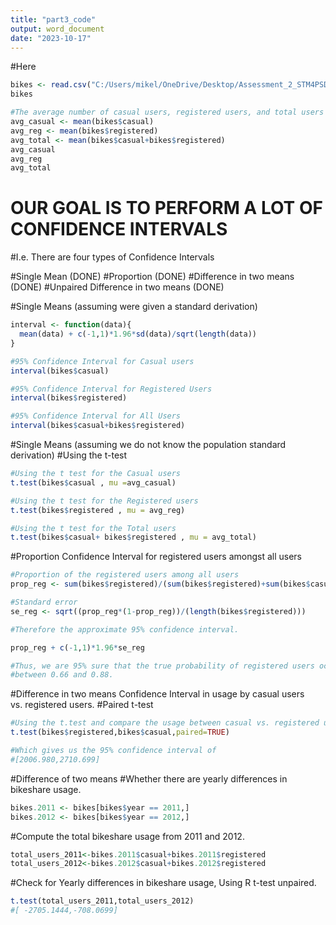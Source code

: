 ---
title: "part3_code"
output: word_document
date: "2023-10-17"
---

#Here
```{r}
bikes <- read.csv("C:/Users/mikel/OneDrive/Desktop/Assessment_2_STM4PSD/bikes.csv",header=TRUE)
bikes

```



```{r}
#The average number of casual users, registered users, and total users per day
avg_casual <- mean(bikes$casual)
avg_reg <- mean(bikes$registered)
avg_total <- mean(bikes$casual+bikes$registered)
avg_casual
avg_reg
avg_total

```



# OUR GOAL IS TO PERFORM A LOT OF CONFIDENCE INTERVALS

#I.e. There are four types of Confidence Intervals 

#Single Mean (DONE)
#Proportion (DONE)
#Difference in two means (DONE)
#Unpaired Difference in two means (DONE)


#Single Means (assuming were given a standard derivation)
```{r}

interval <- function(data){
  mean(data) + c(-1,1)*1.96*sd(data)/sqrt(length(data))
}

#95% Confidence Interval for Casual users
interval(bikes$casual)

#95% Confidence Interval for Registered Users
interval(bikes$registered)

#95% Confidence Interval for All Users
interval(bikes$casual+bikes$registered)

```
#Single Means (assuming we do not know the population standard derivation)
#Using the t-test
```{r}
#Using the t test for the Casual users
t.test(bikes$casual , mu =avg_casual)

```

```{r}
#Using the t test for the Registered users
t.test(bikes$registered , mu = avg_reg)

```


```{r}
#Using the t test for the Total users
t.test(bikes$casual+ bikes$registered , mu = avg_total)

```

#Proportion Confidence Interval for registered users amongst all users

```{r}

#Proportion of the registered users among all users
prop_reg <- sum(bikes$registered)/(sum(bikes$registered)+sum(bikes$casual))

#Standard error 
se_reg <- sqrt((prop_reg*(1-prop_reg))/(length(bikes$registered)))

#Therefore the approximate 95% confidence interval. 

prop_reg + c(-1,1)*1.96*se_reg

#Thus, we are 95% sure that the true probability of registered users occur 
#between 0.66 and 0.88.

```


#Difference in two means Confidence Interval in usage by casual users vs. registered users.
#Paired t-test
```{r}
#Using the t.test and compare the usage between casual vs. registered users 
t.test(bikes$registered,bikes$casual,paired=TRUE)

#Which gives us the 95% confidence interval of
#[2006.980,2710.699]

```


#Difference of two means
#Whether there are yearly differences in bikeshare usage.

```{r}
bikes.2011 <- bikes[bikes$year == 2011,]
bikes.2012 <- bikes[bikes$year == 2012,]

```


#Compute the total bikeshare usage from 2011 and 2012.
```{r}
total_users_2011<-bikes.2011$casual+bikes.2011$registered
total_users_2012<-bikes.2012$casual+bikes.2012$registered
```



#Check for Yearly differences in bikeshare usage, Using R t-test unpaired. 
```{r}
t.test(total_users_2011,total_users_2012)
#[ -2705.1444,-708.0699]

```



